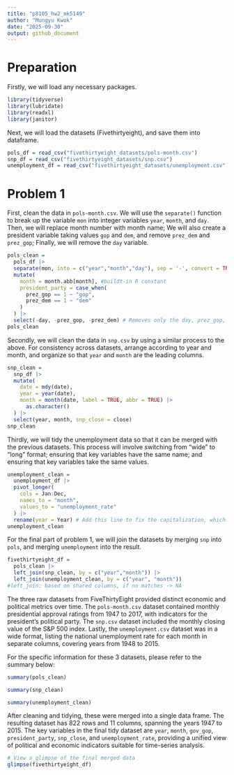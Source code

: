 ```yaml
---
title: "p8105_hw2_mk5149"
author: "Mungyu Kwok"
date: "2025-09-30"
output: github_document
---
```

# Preparation
Firstly, we will load any necessary packages.
```r
library(tidyverse)
library(lubridate)
library(readxl)
library(janitor)
```

Next, we will load the datasets (Fivethirtyeight), and save them into dataframe.
```r
pols_df = read_csv("fivethirtyeight_datasets/pols-month.csv")
snp_df = read_csv("fivethirtyeight_datasets/snp.csv")
unemployment_df = read_csv("fivethirtyeight_datasets/unemployment.csv")
```

# Problem 1
First, clean the data in `pols-month.csv`. 
We will use the `separate()` function to break up the variable `mon` into integer variables `year`, `month`, and `day`.
Then, we will replace month number with month name; 
We will also create a president variable taking values `gop` and `dem`, and remove `prez_dem` and `prez_gop`; 
Finally, we will remove the `day` variable.
```r
pols_clean = 
  pols_df |>
  separate(mon, into = c("year","month","day"), sep = '-', convert = TRUE) |> 
  mutate(
    month = month.abb[month], #buildt-in R constant
    president_party = case_when(
      prez_gop == 1 ~ "gop",
      prez_dem == 1 ~ "dem"
    )
  ) |>
  select(-day, -prez_gop, -prez_dem) # Removes only the day, prez_gop, and prez_dem columns
pols_clean
```

Secondly, we will clean the data in `snp.csv` by using a similar process to the above. 
For consistency across datasets, arrange according to year and month, and organize so that `year` and `month` are the leading columns.
```r
snp_clean = 
  snp_df |>
  mutate(
    date = mdy(date),
    year = year(date),
    month = month(date, label = TRUE, abbr = TRUE) |>
      as.character()
  ) |>
  select(year, month, snp_close = close)
snp_clean
```

Thirdly, we will tidy the unemployment data so that it can be merged with the previous datasets. 
This process will involve switching from “wide” to “long” format; 
ensuring that key variables have the same name; 
and ensuring that key variables take the same values.
```r
unemployment_clean = 
  unemployment_df |>
  pivot_longer(
    cols = Jan:Dec,
    names_to = "month",
    values_to = "unemployment_rate"
  ) |> 
  rename(year = Year) # Add this line to fix the capitalization, which will cause error in the later part (merging the data)
unemployment_clean
```

For the final part of problem 1, we will join the datasets by merging `snp` into `pols`, and merging `unemployment` into the result.
```r
fivethirtyeight_df = 
  pols_clean |>
  left_join(snp_clean, by = c("year","month")) |>
  left_join(unemployment_clean, by = c("year", "month"))
#left_join: based on shared columns, if no matches -> NA
```

The three raw datasets from FiveThirtyEight provided distinct economic and political metrics over time. The `pols-month.csv` dataset contained monthly presidential approval ratings from 1947 to 2017, with indicators for the president's political party. The `snp.csv` dataset included the monthly closing value of the S&P 500 index. Lastly, the `unemployment.csv` dataset was in a wide format, listing the national unemployment rate for each month in separate columns, covering years from 1948 to 2015. 

For the specific information for these 3 datasets, please refer to the summary below: 
```r
summary(pols_clean)
```

```r
summary(snp_clean)
```

```r
summary(unemployment_clean)
```


After cleaning and tidying, these were merged into a single data frame. The resulting dataset has 822 rows and 11 columns, spanning the years 1947 to 2015. The key variables in the final tidy dataset are `year`, `month`, `gov_gop`, `president_party`, `snp_close`, and `unemployment_rate`, providing a unified view of political and economic indicators suitable for time-series analysis.
```r
# View a glimpse of the final merged data
glimpse(fivethirtyeight_df)
```









